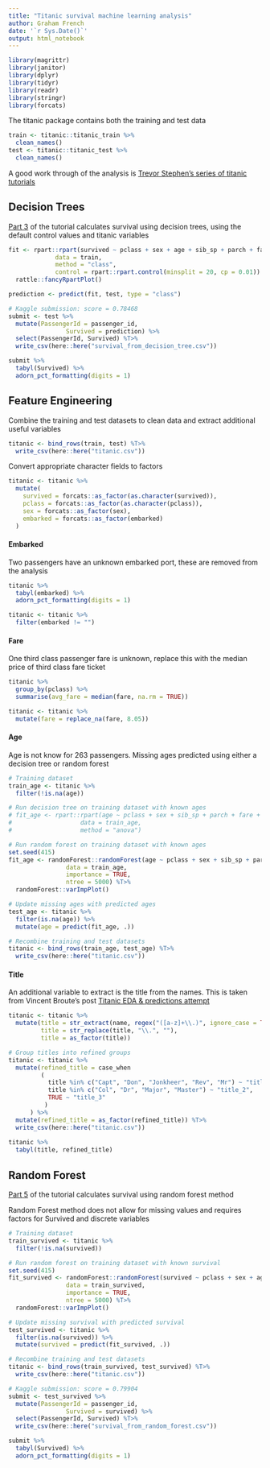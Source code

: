 ```yaml
---
title: "Titanic survival machine learning analysis"
author: Graham French
date: '`r Sys.Date()`'
output: html_notebook
---
```


```r
library(magrittr)
library(janitor)
library(dplyr)
library(tidyr)
library(readr)
library(stringr)
library(forcats)
```

The titanic package contains both the training and test data 

```r
train <- titanic::titanic_train %>% 
  clean_names()
test <- titanic::titanic_test %>% 
  clean_names()
```

A good work through of the analysis is [Trevor Stephen's series of titanic tutorials](http://trevorstephens.com/kaggle-titanic-tutorial/getting-started-with-r/)

## Decision Trees

[Part 3](http://trevorstephens.com/kaggle-titanic-tutorial/r-part-3-decision-trees/) of the tutorial calculates survival using decision trees, using the default control values and titanic variables

```r
fit <- rpart::rpart(survived ~ pclass + sex + age + sib_sp + parch + fare + embarked,
             data = train,
             method = "class",
             control = rpart::rpart.control(minsplit = 20, cp = 0.01)) %T>% 
  rattle::fancyRpartPlot()
```

```r
prediction <- predict(fit, test, type = "class")
```

```r
# Kaggle submission: score = 0.78468
submit <- test %>%
  mutate(PassengerId = passenger_id,
                Survived = prediction) %>% 
  select(PassengerId, Survived) %T>% 
  write_csv(here::here("survival_from_decision_tree.csv")) 

submit %>% 
  tabyl(Survived) %>% 
  adorn_pct_formatting(digits = 1) 
```

## Feature Engineering

Combine the training and test datasets to clean data and extract additional useful variables

```r
titanic <- bind_rows(train, test) %T>% 
  write_csv(here::here("titanic.csv")) 
```

Convert appropriate character fields to factors

```r
titanic <- titanic %>%
  mutate(
    survived = forcats::as_factor(as.character(survived)),
    pclass = forcats::as_factor(as.character(pclass)),
    sex = forcats::as_factor(sex),
    embarked = forcats::as_factor(embarked)
  )
```

#### Embarked

Two passengers have an unknown embarked port, these are removed from the analysis

```r
titanic %>% 
  tabyl(embarked) %>% 
  adorn_pct_formatting(digits = 1)

titanic <- titanic %>%
  filter(embarked != "")
```

#### Fare

One third class passenger fare is unknown, replace this with the median price of third class fare ticket

```r
titanic %>% 
  group_by(pclass) %>% 
  summarise(avg_fare = median(fare, na.rm = TRUE))

titanic <- titanic %>%
  mutate(fare = replace_na(fare, 8.05))
```

#### Age

Age is not know for 263 passengers. Missing ages predicted using either a decision tree or random forest

```r
# Training dataset
train_age <- titanic %>% 
  filter(!is.na(age))

# Run decision tree on training dataset with known ages
# fit_age <- rpart::rpart(age ~ pclass + sex + sib_sp + parch + fare + embarked,
#                   data = train_age, 
#                   method = "anova")

# Run random forest on training dataset with known ages
set.seed(415)
fit_age <- randomForest::randomForest(age ~ pclass + sex + sib_sp + parch + fare + embarked,
                data = train_age,
                importance = TRUE,
                ntree = 5000) %T>% 
  randomForest::varImpPlot()

# Update missing ages with predicted ages
test_age <- titanic %>% 
  filter(is.na(age)) %>% 
  mutate(age = predict(fit_age, .))

# Recombine training and test datasets
titanic <- bind_rows(train_age, test_age) %T>% 
  write_csv(here::here("titanic.csv")) 
```

#### Title

An additional variable to extract is the title from the names. This is taken from Vincent Broute's post [Titanic EDA & predictions attempt](https://www.kaggle.com/neveldo/titanic-eda-predictions-attempt/notebook)

```r
titanic <- titanic %>%
  mutate(title = str_extract(name, regex("([a-z]+\\.)", ignore_case = TRUE)),
         title = str_replace(title, "\\.", ""),
         title = as_factor(title))

# Group titles into refined groups
titanic <- titanic %>%
  mutate(refined_title = case_when
         (
           title %in% c("Capt", "Don", "Jonkheer", "Rev", "Mr") ~ "title_1",
           title %in% c("Col", "Dr", "Major", "Master") ~ "title_2",
           TRUE ~ "title_3"
          )
      ) %>% 
  mutate(refined_title = as_factor(refined_title)) %T>% 
  write_csv(here::here("titanic.csv")) 
         
titanic %>% 
  tabyl(title, refined_title) 
```

## Random Forest

[Part 5](http://trevorstephens.com/kaggle-titanic-tutorial/r-part-5-random-forests/) of the tutorial calculates survival using random forest method

Random Forest method does not allow for missing values and requires factors for Survived and discrete variables

```r
# Training dataset
train_survived <- titanic %>% 
  filter(!is.na(survived))

# Run random forest on training dataset with known survival
set.seed(415)
fit_survived <- randomForest::randomForest(survived ~ pclass + sex + age + sib_sp + parch + fare + embarked + refined_title,
                data = train_survived,
                importance = TRUE,
                ntree = 5000) %T>% 
  randomForest::varImpPlot()

# Update missing survival with predicted survival
test_survived <- titanic %>% 
  filter(is.na(survived)) %>% 
  mutate(survived = predict(fit_survived, .))

# Recombine training and test datasets
titanic <- bind_rows(train_survived, test_survived) %T>% 
  write_csv(here::here("titanic.csv")) 

```

```r
# Kaggle submission: score = 0.79904
submit <- test_survived %>%
  mutate(PassengerId = passenger_id,
                Survived = survived) %>% 
  select(PassengerId, Survived) %T>% 
  write_csv(here::here("survival_from_random_forest.csv")) 

submit %>% 
  tabyl(Survived) %>% 
  adorn_pct_formatting(digits = 1) 
```

